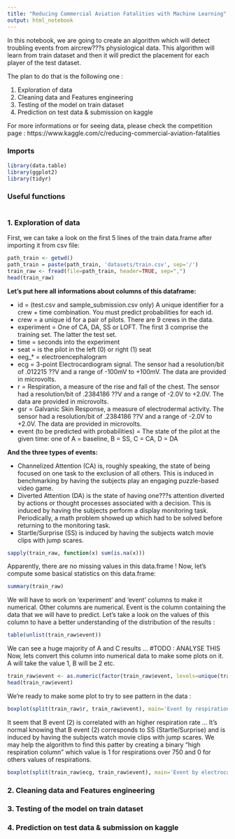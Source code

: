 ```yaml
---
title: "Reducing Commercial Aviation Fatalities with Machine Learning"
output: html_notebook
---
```



In this notebook, we are going to create an algorithm which will detect troubling events from aircrew???s physiological data. This algorithm will learn from train dataset and then it will predict the placement for each player of the test dataset.

The plan to do that is the following one :

1. Exploration of data
2. Cleaning data and Features engineering
3. Testing of the model on train dataset
4. Prediction on test data & submission on kaggle

For more informations or for seeing data, please check the competition page : https://www.kaggle.com/c/reducing-commercial-aviation-fatalities

### Imports

```r
library(data.table)
library(ggplot2)
library(tidyr)
```


### Useful functions

```r

```

### 1. Exploration of data

First, we can take a look on the first 5 lines of the train data.frame after importing it from csv file:

```r
path_train <- getwd()
path_train = paste(path_train, 'datasets/train.csv', sep='/')
train_raw <- fread(file=path_train, header=TRUE, sep=",")
head(train_raw)
```

**Let's put here all informations about columns of this dataframe:**

- id = (test.csv and sample_submission.csv only) A unique identifier for a crew + time combination. You must predict probabilities for each id.
- crew = a unique id for a pair of pilots. There are 9 crews in the data.
- experiment = One of CA, DA, SS or LOFT. The first 3 comprise the training set. The latter the test set.
- time = seconds into the experiment
- seat = is the pilot in the left (0) or right (1) seat
- eeg_* = electroencephalogram
- ecg = 3-point Electrocardiogram signal. The sensor had a resolution/bit of .012215 ??V and a range of -100mV to +100mV. The data are provided in microvolts.
- r = Respiration, a measure of the rise and fall of the chest. The sensor had a resolution/bit of .2384186 ??V and a range of -2.0V to +2.0V. The data are provided in microvolts.
- gsr = Galvanic Skin Response, a measure of electrodermal activity. The sensor had a resolution/bit of .2384186 ??V and a range of -2.0V to +2.0V. The data are provided in microvolts.
- event (to be predicted with probabilities) = The state of the pilot at the given time: one of A = baseline, B = SS, C = CA, D = DA

**And the three types of events:**

- Channelized Attention (CA) is, roughly speaking, the state of being focused on one task to the exclusion of all others. This is induced in benchmarking by having the subjects play an engaging puzzle-based video game.
- Diverted Attention (DA) is the state of having one???s attention diverted by actions or thought processes associated with a decision. This is induced by having the subjects perform a display monitoring task. Periodically, a math problem showed up which had to be solved before returning to the monitoring task.
- Startle/Surprise (SS) is induced by having the subjects watch movie clips with jump scares.

```r
sapply(train_raw, function(x) sum(is.na(x)))
```

Apparently, there are no missing values in this data.frame ! 
Now, let's compute some basical statistics on this data.frame:

```r
summary(train_raw)
```

We will have to work on 'experiment' and 'event' columns to make it numerical. Other columns are numerical.
Event is the column containing the data that we will have to predict. Let's take a look on the values of this column to have a better understanding of the distribution of the results :

```r
table(unlist(train_raw$event))
```

We can see a huge majority of A and C results ... #TODO : ANALYSE THIS
Now, lets convert this column into numerical data to make some plots on it. A will take the value 1, B will be 2 etc. 

```r
train_raw$event <- as.numeric(factor(train_raw$event, levels=unique(train_raw$event)))
head(train_raw$event)
```

We're ready to make some plot to try to see pattern in the data :

```r
boxplot(split(train_raw$r, train_raw$event), main='Event by respiration')
```
It seem that B event (2) is correlated with an higher respiration rate ... It's normal knowing that B event (2) corresponds to SS (Startle/Surprise) and is induced by having the subjects watch movie clips with jump scares. We may help the algorithm to find this patter by creating a binary "high respiration column" which value is 1 for respirations over 750 and 0 for others values of respirations.

```r
boxplot(split(train_raw$ecg, train_raw$event), main='Event by electrocardiogram')
```


### 2. Cleaning data and Features engineering
### 3. Testing of the model on train dataset
### 4. Prediction on test data & submission on kaggle